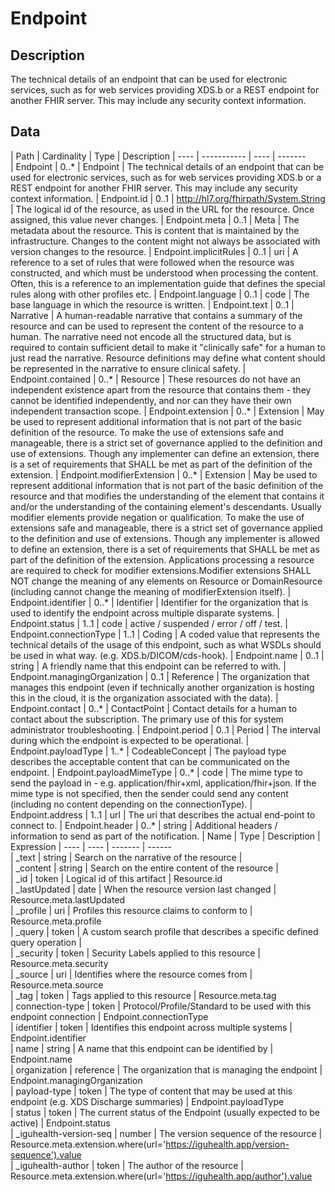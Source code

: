
  # Endpoint
 ## Description 
 The technical details of an endpoint that can be used for electronic services, such as for web services providing XDS.b or a REST endpoint for another FHIR server. This may include any security context information. 

  ## Data
  <Tabs> <TabItem value="structure" label="Structure">
   | Path | Cardinality | Type | Description
  | ---- | ----------- | ---- | -------  
 | Endpoint | 0..* | Endpoint | The technical details of an endpoint that can be used for electronic services, such as for web services providing XDS.b or a REST endpoint for another FHIR server. This may include any security context information. 
 | Endpoint.id | 0..1 | http://hl7.org/fhirpath/System.String | The logical id of the resource, as used in the URL for the resource. Once assigned, this value never changes. 
 | Endpoint.meta | 0..1 | Meta | The metadata about the resource. This is content that is maintained by the infrastructure. Changes to the content might not always be associated with version changes to the resource. 
 | Endpoint.implicitRules | 0..1 | uri | A reference to a set of rules that were followed when the resource was constructed, and which must be understood when processing the content. Often, this is a reference to an implementation guide that defines the special rules along with other profiles etc. 
 | Endpoint.language | 0..1 | code | The base language in which the resource is written. 
 | Endpoint.text | 0..1 | Narrative | A human-readable narrative that contains a summary of the resource and can be used to represent the content of the resource to a human. The narrative need not encode all the structured data, but is required to contain sufficient detail to make it "clinically safe" for a human to just read the narrative. Resource definitions may define what content should be represented in the narrative to ensure clinical safety. 
 | Endpoint.contained | 0..* | Resource | These resources do not have an independent existence apart from the resource that contains them - they cannot be identified independently, and nor can they have their own independent transaction scope. 
 | Endpoint.extension | 0..* | Extension | May be used to represent additional information that is not part of the basic definition of the resource. To make the use of extensions safe and manageable, there is a strict set of governance  applied to the definition and use of extensions. Though any implementer can define an extension, there is a set of requirements that SHALL be met as part of the definition of the extension. 
 | Endpoint.modifierExtension | 0..* | Extension | May be used to represent additional information that is not part of the basic definition of the resource and that modifies the understanding of the element that contains it and/or the understanding of the containing element's descendants. Usually modifier elements provide negation or qualification. To make the use of extensions safe and manageable, there is a strict set of governance applied to the definition and use of extensions. Though any implementer is allowed to define an extension, there is a set of requirements that SHALL be met as part of the definition of the extension. Applications processing a resource are required to check for modifier extensions.Modifier extensions SHALL NOT change the meaning of any elements on Resource or DomainResource (including cannot change the meaning of modifierExtension itself). 
 | Endpoint.identifier | 0..* | Identifier | Identifier for the organization that is used to identify the endpoint across multiple disparate systems. 
 | Endpoint.status | 1..1 | code | active / suspended / error / off / test. 
 | Endpoint.connectionType | 1..1 | Coding | A coded value that represents the technical details of the usage of this endpoint, such as what WSDLs should be used in what way. (e.g. XDS.b/DICOM/cds-hook). 
 | Endpoint.name | 0..1 | string | A friendly name that this endpoint can be referred to with. 
 | Endpoint.managingOrganization | 0..1 | Reference | The organization that manages this endpoint (even if technically another organization is hosting this in the cloud, it is the organization associated with the data). 
 | Endpoint.contact | 0..* | ContactPoint | Contact details for a human to contact about the subscription. The primary use of this for system administrator troubleshooting. 
 | Endpoint.period | 0..1 | Period | The interval during which the endpoint is expected to be operational. 
 | Endpoint.payloadType | 1..* | CodeableConcept | The payload type describes the acceptable content that can be communicated on the endpoint. 
 | Endpoint.payloadMimeType | 0..* | code | The mime type to send the payload in - e.g. application/fhir+xml, application/fhir+json. If the mime type is not specified, then the sender could send any content (including no content depending on the connectionType). 
 | Endpoint.address | 1..1 | url | The uri that describes the actual end-point to connect to. 
 | Endpoint.header | 0..* | string | Additional headers / information to send as part of the notification. 
</TabItem>
 <TabItem value="searchparameter" label="Search Parameters">
   | Name | Type | Description  | Expression 
    | ---- | ---- | ------- | ------  
 | _text | string | Search on the narrative of the resource |   
 | _content | string | Search on the entire content of the resource |   
 | _id | token | Logical id of this artifact | Resource.id  
 | _lastUpdated | date | When the resource version last changed | Resource.meta.lastUpdated  
 | _profile | uri | Profiles this resource claims to conform to | Resource.meta.profile  
 | _query | token | A custom search profile that describes a specific defined query operation |   
 | _security | token | Security Labels applied to this resource | Resource.meta.security  
 | _source | uri | Identifies where the resource comes from | Resource.meta.source  
 | _tag | token | Tags applied to this resource | Resource.meta.tag  
 | connection-type | token | Protocol/Profile/Standard to be used with this endpoint connection | Endpoint.connectionType  
 | identifier | token | Identifies this endpoint across multiple systems | Endpoint.identifier  
 | name | string | A name that this endpoint can be identified by | Endpoint.name  
 | organization | reference | The organization that is managing the endpoint | Endpoint.managingOrganization  
 | payload-type | token | The type of content that may be used at this endpoint (e.g. XDS Discharge summaries) | Endpoint.payloadType  
 | status | token | The current status of the Endpoint (usually expected to be active) | Endpoint.status  
 | _iguhealth-version-seq | number | The version sequence of the resource | Resource.meta.extension.where(url='https://iguhealth.app/version-sequence').value  
 | _iguhealth-author | token | The author of the resource | Resource.meta.extension.where(url='https://iguhealth.app/author').value  

</TabItem>
</Tabs>